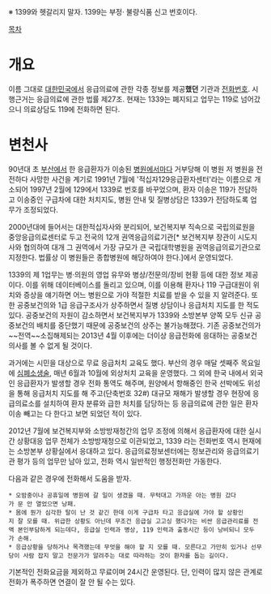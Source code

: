 ※ 1399와 헷갈리지 말자. 1399는 부정· 불량식품 신고 번호이다.

[[목차]]
= 개요 =
이름 그대로 [[대한민국]]에서 응급의료에 관한 각종 정보를 제공'''했던''' 기관과 [[전화]]번호. 시행근거는 응급의료에 관한 법률 제27조. 현재는 1339는 폐지되고 업무는 119로 넘어갔으니 의료상담도 119에 전화하면 된다.

= 변천사 =
90년대 초 [[부산]]에서 한 응급환자가 이송된 [[병원]]에서마다 거부당해 이 병원 저 병원을 전전하다 사망한 사건을 계기로 1991년 7월에 '적십자129응급환자센터'라는 이름으로 개소되어 1997년 2월에 129에서 1339로 번호를 바꾸었으며, 환자 이송은 119가 전담하고 이송중인 구급차에 대한 처치지도, 병원 안내 및 질병상담은 1339가 전담하도록 업무가 조정되었다.

2000년대에 들어서는 대한적십자사와 분리되어, 보건복지부 직속으로 국립의료원을 중앙응급의료센터로 두고 전국의 12개 권역응급의료기관[* 보건복지부 장관이 시도지사와 협의하여 대개 그 권역에서 가장 규모가 큰 국립대학병원을 권역응급의료기관으로 지정한다. 법률상 이 병원들은 종합병원에 해당하여야 한다.]에서 운영되었다.

1339의 제 1업무는 병·의원의 영업 유무와 병상/전문의/장비 현황 등에 대한 정보 제공이다. 이를 위해 데이터베이스를 돌리고 있으며, 이를 이용해 환자나 119 구급대원이 위치와 증상을 얘기하면 어느 병원으로 가야 적절한 치료를 받을 수 있을 지 알려준다. 또한 공중보건의와 1급 응급구조사가 상주하면서 질병 상담이나 응급처치 지도를 한 적도 있다. 공중보건의 자원이 감소하면서 보건복지부가 1339와 소방본부 양쪽 모두 신규 공중보건의 배치를 중단했기 때문에 공중보건의 상주는 불가능해졌다. 기존 공중보건의가 ~~전역~~소집해제되는 2013년 4월 이후에는 더이상 응급전화에 응대하는 공중보건의사를 볼 수 없게 될 것이다.

과거에는 시민을 대상으로 무료 응급처치 교육도 했다. 부산의 경우 매달 셋째주 목요일에 [[심폐소생술]], 매년 6월과 10월에 외상처치 교육을 운영했다.
그 외에 한국 내에서 외국인 응급환자가 발생할 경우 전화 통역도 해주며, 원양에서 항해중인 한국 선박에도 위성을 통해 응급처치 지도를 해 주고(단축번호 32#) 대규모 재해가 발생할 경우 현장에 응급의료소를 설치하여 환자 분류와 급한 처치를 담당하는 등 응급의료에 관한 일은 환자이송 빼고는 다 한다고 보면 되었던 적이 있다.

2012년 7월에 보건복지부와 소방방재청간의 업무 조정에 의해서 응급환자에 대한 실시간 상황대응 업무 전체가 소방방재청으로 이관되었고, 1339 라는 전화번호 역시 현재에는 소방본부 상황실에서 응대하고 있다. 응급의료정보센터에는 정보관리와 응급의료기관 평가 등의 업무만 남아 있고, 전화 역시 일반적인 행정전화만 가동한다. 

다음과 같은 경우에 전화해서 도움을 받자.

 * 오밤중이나 공휴일에 병원에 갈 일이 생겼을 때. 무턱대고 가까운 아는 병원 갔다가 문 안 열었으면 낭패.
 * 몸에 뭔가 심각한 탈이 난 것 같긴 한데 이게 구급차 타고 응급실에 가야 할 상황인지 잘 모를 때. 위급한 상황도 아닌데 무조건 응급실 고고싱 했다가는 비싼 응급관리료를 전액 본인부담하게 되는데다, 응급실 인력과 병상, 119 인력과 출동시간 등이 낭비되니 모두가 손해.
 * 응급상황을 당하거나 목격했는데 무엇을 해야 할 지 모를 때. 모른다고 가만히 있거나 선무당이 사람 잡지 말고 전문가가 알려주는 대로 따라하는 것이 환자를 돕는 길이다.

기본적인 전화요금을 제외하고 무료이며 24시간 운영된다. 단, 인력이 많지 않은 관계로 전화가 폭주하면 연결이 잘 안 될 수는 있다.
